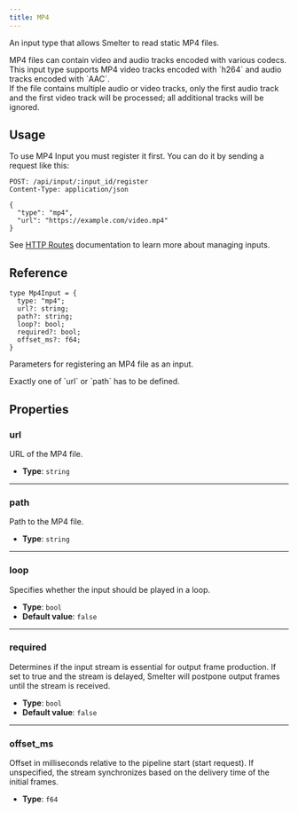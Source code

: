 ```yaml
---
title: MP4
---
```


An input type that allows Smelter to read static MP4 files.

<Aside>MP4 files can contain video and audio tracks encoded with various codecs. This input type supports MP4 video tracks encoded with `h264` and audio tracks encoded with `AAC`.</Aside>
<Aside type='caution'>If the file contains multiple audio or video tracks, only the first audio track and the first video track will be processed; all additional tracks will be ignored.</Aside>

## Usage

To use MP4 Input you must register it first. You can do it by sending a request like this:

<CollapsibleDetails summaryTitle='Example request' open>

```http
POST: /api/input/:input_id/register
Content-Type: application/json

{
  "type": "mp4",
  "url": "https://example.com/video.mp4"
}
```
</CollapsibleDetails>

See [HTTP Routes](/http-api/routes#inputs-configuration) documentation to learn more about managing inputs.

## Reference

<CollapsibleDetails summaryTitle='Type definition' open>

```tsx
type Mp4Input = {
  type: "mp4";
  url?: string;
  path?: string;
  loop?: bool;
  required?: bool;
  offset_ms?: f64;
}
```
</CollapsibleDetails>

Parameters for registering an MP4 file as an input.

<Aside>Exactly one of `url` or `path` has to be defined.</Aside>

## Properties

### url
URL of the MP4 file.

- **Type**: `string`

---

### path
Path to the MP4 file.

- **Type**: `string`

---

### loop
Specifies whether the input should be played in a loop.

- **Type**: `bool`
- **Default value**: `false`

---

### required
Determines if the input stream is essential for output frame production. If set to true and the stream is delayed, Smelter will postpone output frames until the stream is received.
- **Type**: `bool`
- **Default value**: `false`

---

### offset_ms
Offset in milliseconds relative to the pipeline start (start request). If unspecified, the stream synchronizes based on the delivery time of the initial frames.

- **Type**: `f64`

